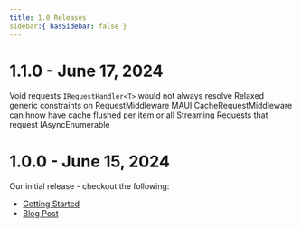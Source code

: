 ```yaml
---
title: 1.0 Releases
sidebar:{ hasSidebar: false }
---
```



# 1.1.0 - June 17, 2024
<RN type="fix">Void requests `IRequestHandler<T>` would not always resolve</RN>
<RN type="fix">Relaxed generic constraints on RequestMiddleware</RN>
<RN type="enhancement">MAUI CacheRequestMiddleware can hnow have cache flushed per item or all</RN>
<RN type="feature">Streaming Requests that request IAsyncEnumerable</RN>


# 1.0.0 - June 15, 2024

Our initial release - checkout the following:
* [Getting Started](/client/mediator/)
* [Blog Post](/blog/mediator1/)